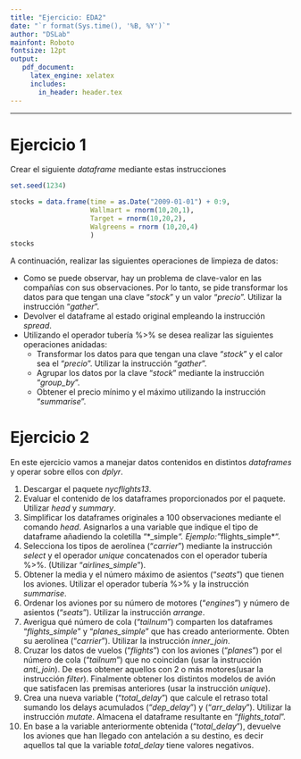 ```yaml
---
title: "Ejercicio: EDA2"
date: "`r format(Sys.time(), '%B, %Y')`"
author: "DSLab"
mainfont: Roboto
fontsize: 12pt
output:
   pdf_document:
     latex_engine: xelatex
     includes:
       in_header: header.tex    
---
```

***
# Ejercicio 1

Crear el siguiente *dataframe* mediante estas instrucciones

```r
set.seed(1234)

stocks = data.frame(time = as.Date("2009-01-01") + 0:9,
                    Wallmart = rnorm(10,20,1),
                    Target = rnorm(10,20,2),
                    Walgreens = rnorm (10,20,4)
                    )
stocks
```

A continuación, realizar las siguientes operaciones de limpieza de datos:

* Como se puede observar, hay un problema de clave-valor en las compañías con sus observaciones. Por lo tanto, se pide transformar los datos para que tengan una clave "*stock*" y un valor "*precio*". Utilizar la instrucción "*gather*".
* Devolver el dataframe al estado original empleando la instrucción *spread*.
* Utilizando el operador tubería %>% se desea realizar las siguientes operaciones anidadas:
    + Transformar los datos para que tengan una clave "*stock*" y el calor sea el "*precio*". Utilizar la instrucción "*gather*".
    + Agrupar los datos por la clave "*stock*" mediante la instrucción "*group_by*".
    + Obtener el precio mínimo y el máximo utilizando la instrucción "*summarise*".

# Ejercicio 2

En este ejercicio vamos a manejar datos contenidos en distintos *dataframes* y operar sobre ellos con *dplyr*.

1. Descargar el paquete *nycflights13*.
2. Evaluar el contenido de los dataframes proporcionados por el paquete. Utilizar *head* y *summary*.
3. Simplificar los dataframes originales a 100 observaciones mediante el comando *head*. Asignarlos a una variable que indique el tipo de dataframe añadiendo la coletilla "*_simple*". Ejemplo: "*flights_simple*".
4. Selecciona los tipos de aerolínea ("*carrier*") mediante la instrucción *select* y el operador *unique* concatenados con el operador tubería %>%. (Utilizar "*airlines_simple*").
5. Obtener la media y el número máximo de asientos ("*seats*") que tienen los aviones. Utilizar el operador tubería %>% y la instrucción *summarise*.
6. Ordenar los aviones por su número de motores ("*engines*") y número de asientos ("*seats*"). Utilizar la instrucción *arrange*.
7. Averigua qué número de cola ("*tailnum*") comparten los dataframes "*flights_simple*" y "*planes_simple*" que has creado anteriormente. Obten su aerolínea ("*carrier*"). Utilizar la instrucción *inner_join*.
8. Cruzar los datos de vuelos ("*flights*") con los aviones ("*planes*") por el número de cola ("*tailnum*") que no coincidan (usar la instrucción *anti_join*). De esos obtener aquellos 
con 2 o más motores(usar  la  instrucción  *filter*). Finalmente  obtener  los  distintos modelos de avión que satisfacen las premisas anteriores (usar la instrucción *unique*). 
9. Crea una nueva variable ("*total_delay*") que calcule el retraso total sumando los delays acumulados ("*dep_delay*") y ("*arr_delay*").  Utilizar la instrucción *mutate*. Almacena el dataframe resultante en "*flights_total*".
10. En base a la variable anteriormente obtenida ("*total_delay*"), devuelve los aviones que han llegado con antelación a su destino, es 
decir aquellos tal que la variable *total_delay* tiene valores negativos.